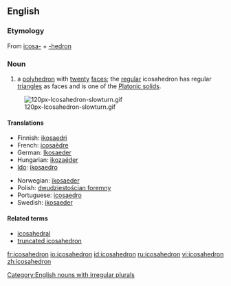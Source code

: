 {{wikipedia}}
==English==

===Etymology===
From {{etyl|el}} [[icosa-]] + [[-hedron]]

===Noun===
{{en-noun| icosahedr|a | pl2=icosahedrons}}

# {{geometry}} a [[polyhedron]] with [[twenty]] [[face]]s; the [[regular]] icosahedron has regular [[triangle]]s as faces and is one of the [[Platonic solid]]s.
[[Image:120px-Icosahedron-slowturn.gif]]

====Translations====
{{trans-top|a polyhedron}}
* Finnish: [[ikosaedri]]
* French: [[icosaèdre]] {{m}}
* German: [[Ikosaeder]] {{m|n}}
* Hungarian: [[ikozaéder]]
* [[Ido]]: [[ikosaedro]]
{{trans-mid}}
* Norwegian: [[ikosaeder]] {{n}}
* Polish: [[dwudziestościan foremny]] {{m}}
* Portuguese: [[icosaedro]] {{m}}
* Swedish: [[ikosaeder]] {{c}}
{{trans-bottom}}

====Related terms====
* [[icosahedral]]
* [[truncated icosahedron]]

[[Category:English nouns with irregular plurals]]

[[fr:icosahedron]]
[[io:icosahedron]]
[[id:icosahedron]]
[[ru:icosahedron]]
[[vi:icosahedron]]
[[zh:icosahedron]]
